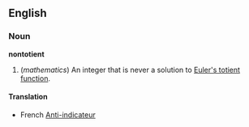 ==English==
===Noun===
'''nontotient'''

#(''mathematics'') An integer that is never a solution to [[Euler's totient function]].

====Translation====
*French [[Anti-indicateur]]